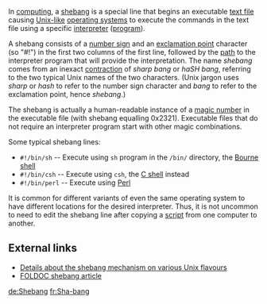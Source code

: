 In [[computing]], a [[shebang]] is a special line that begins an executable [[text file]] causing [[Unix-like]] [[operating system]]s to execute the commands in the text file using a specific [[interpreter (computer software)|interpreter]] ([[computer program|program]]).

A shebang consists of a [[number sign]] and an [[exclamation point]] character (so "#!") in the first two columns of the first line, followed by the [[Path (computing)|path]] to the interpreter program that will provide the interpretation. The name ''shebang'' comes from an inexact [[contraction (linguistics)|contraction]] of ''sharp bang'' or ''haSH bang'', referring to the two typical Unix names of the two characters. (Unix jargon uses ''sharp'' or ''hash'' to refer to the number sign character and ''bang'' to refer to the exclamation point, hence ''shebang''.)

The shebang is actually a human-readable instance of a [[Magic number (programming)#Magic numbers in files|magic number]] in the executable file (with shebang equalling 0x2321). Executable files that do not require an interpreter program start with other magic combinations.

Some typical shebang lines:
* <code>#!/bin/sh</code> -- Execute using <code>sh</code> program in the <code>/bin/</code> directory, the [[Bourne shell]]
* <code>#!/bin/csh</code> -- Execute using <code>csh</code>, the [[C shell]] instead
* <code>#!/bin/perl</code> -- Execute using [[Perl]]


It is common for different variants of even the same operating system to have different locations for the desired interpreter. Thus, it is not uncommon to need to edit the shebang line after copying a [[script (computer programming)|script]] from one computer to another.

==External links==
*[http://homepages.cwi.nl/~aeb/std/shebang/ Details about the shebang mechanism on various Unix flavours]
*[[FOLDOC:shebang|FOLDOC shebang article]]

[[de:Shebang]]
[[fr:Sha-bang]]